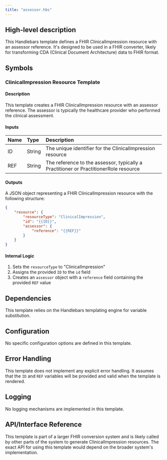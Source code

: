 ```yaml
---
title: "assessor.hbs"
---
```


## High-level description
This Handlebars template defines a FHIR ClinicalImpression resource with an assessor reference. It's designed to be used in a FHIR converter, likely for transforming CDA (Clinical Document Architecture) data to FHIR format.

## Symbols

### ClinicalImpression Resource Template
#### Description
This template creates a FHIR ClinicalImpression resource with an assessor reference. The assessor is typically the healthcare provider who performed the clinical assessment.

#### Inputs
| Name | Type | Description |
|:-----|:-----|:------------|
| ID | String | The unique identifier for the ClinicalImpression resource |
| REF | String | The reference to the assessor, typically a Practitioner or PractitionerRole resource |

#### Outputs
A JSON object representing a FHIR ClinicalImpression resource with the following structure:
```json
{
    "resource": {
        "resourceType": "ClinicalImpression",
        "id": "{{ID}}",
        "assessor": {
            "reference": "{{REF}}"
        }
    }
}
```

#### Internal Logic
1. Sets the `resourceType` to "ClinicalImpression"
2. Assigns the provided `ID` to the `id` field
3. Creates an `assessor` object with a `reference` field containing the provided `REF` value

## Dependencies
This template relies on the Handlebars templating engine for variable substitution.

## Configuration
No specific configuration options are defined in this template.

## Error Handling
This template does not implement any explicit error handling. It assumes that the `ID` and `REF` variables will be provided and valid when the template is rendered.

## Logging
No logging mechanisms are implemented in this template.

## API/Interface Reference
This template is part of a larger FHIR conversion system and is likely called by other parts of the system to generate ClinicalImpression resources. The exact API for using this template would depend on the broader system's implementation.